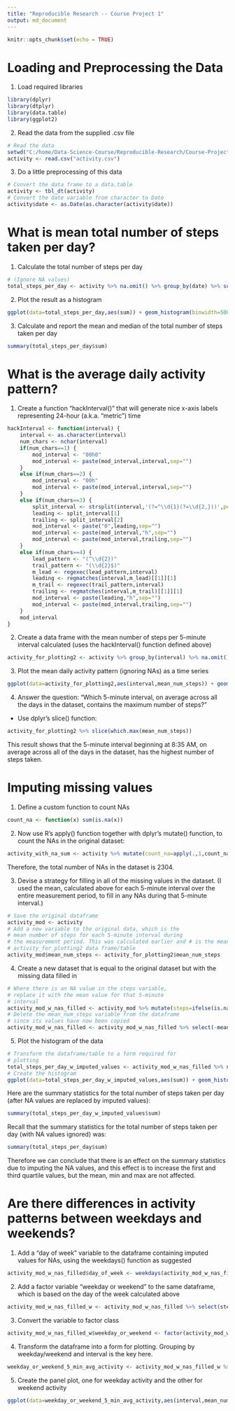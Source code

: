 ```yaml
---
title: "Reproducible Research -- Course Project 1"
output: md_document
---
```


```r
knitr::opts_chunk$set(echo = TRUE)
```

# Loading and Preprocessing the Data
1. Load required libraries
```r
library(dplyr)
library(dtplyr)
library(data.table)
library(ggplot2)
```

2. Read the data from the supplied .csv file
```r
# Read the data
setwd("C:/home/Data-Science-Course/Reproducible-Research/Course-Project-1")
activity <- read.csv("activity.csv")
```
3. Do a little preprocessing of this data
```r
# Convert the data frame to a data.table
activity <- tbl_dt(activity)
# Convert the date variable from character to Date
activity$date <- as.Date(as.character(activity$date))
```
# What is mean total number of steps taken per day?
1. Calculate the total number of steps per day
```r
# (Ignore NA values)
total_steps_per_day <- activity %>% na.omit() %>% group_by(date) %>% summarise(.,sum=sum(steps))
```
2. Plot the result as a histogram
```r
ggplot(data=total_steps_per_day,aes(sum)) + geom_histogram(binwidth=500,col="blue",fill="green") + scale_x_continuous(breaks=seq(0,max(total_steps_per_day$sum),by=2500)) + labs(title="Histogram of Total Number of Steps Per Day",x="Total Steps Per Day")
```

3. Calculate and report the mean and median of the total number of steps taken per day
```r
summary(total_steps_per_day$sum)
```

# What is the average daily activity pattern?
1. Create a function "hackInterval()" that will generate nice x-axis labels representing 24-hour (a.k.a. "metric") time
```r
hackInterval <- function(interval) {
    interval <- as.character(interval)
    num_chars <- nchar(interval)
    if(num_chars==1) {
        mod_interval <- "00h0"
        mod_interval <- paste(mod_interval,interval,sep="")
    }
    else if(num_chars==2) {
        mod_interval <- "00h"
        mod_interval <- paste(mod_interval,interval,sep="")
    }
    else if(num_chars==3) {
        split_interval <- strsplit(interval,'(?=^\\d{1}(?=\\d{2,}))',perl=T)[[1]]
        leading <- split_interval[1]
        trailing <- split_interval[2]
        mod_interval <- paste("0",leading,sep="")
        mod_interval <- paste(mod_interval,"h",sep="")
        mod_interval <- paste(mod_interval,trailing,sep="")
    }
    else if(num_chars==4) {
        lead_pattern <- "(^\\d{2})"
        trail_pattern <- "(\\d{2}$)"
        m_lead <- regexec(lead_pattern,interval)
        leading <- regmatches(interval,m_lead)[[1]][1]
        m_trail <- regexec(trail_pattern,interval)
        trailing <- regmatches(interval,m_trail)[[1]][1]
        mod_interval <- paste(leading,"h",sep="")
        mod_interval <- paste(mod_interval,trailing,sep="")
    }
    mod_interval
}
```
2. Create a data frame with the mean number of steps per 5-minute interval calculated (uses the hackInterval() function defined above)
```r
activity_for_plotting2 <- activity %>% group_by(interval) %>% na.omit() %>% select(steps,date,interval) %>% summarise(mean_num_steps=mean(steps)) %>% rowwise() %>% mutate(mod_interval=hackInterval(interval))
```
3. Plot the mean daily activity pattern (ignoring NAs) as a time series
```r
ggplot(data=activity_for_plotting2,aes(interval,mean_num_steps)) + geom_line(color="darkgreen",size=1) + xlab("5-min Intervals Starting at Midnight") + ylab("Mean Number of Steps During Interval") + scale_x_continuous(breaks=activity_for_plotting2$interval[seq(1,length(activity_for_plotting2$interval),12)],labels=activity_for_plotting2$mod_interval[seq(1,length(activity_for_plotting2$mod_interval),12)]) + theme(axis.text.x = element_text(angle = 90, hjust = 1)) + ggtitle("Average Daily Activity Pattern")
```

4. Answer the question: "Which 5-minute interval, on average across all the days in the dataset, contains the maximum number of steps?"
- Use dplyr's slice() function:
```r
activity_for_plotting2 %>% slice(which.max(mean_num_steps))
```

This result shows that the 5-minute interval beginning at 8:35 AM, on average across all of the days in the dataset, has the highest number of steps taken.

# Imputing missing values
1. Define a custom function to count NAs
```r
count_na <- function(x) sum(is.na(x))
```

2. Now use R's apply() function together with dplyr's mutate() function, to count the NAs in the original dataset:
```r
activity_with_na_sum <- activity %>% mutate(count_na=apply(.,1,count_na)) %>% summarise(.,total_num_NAs=sum(count_na))
```

Therefore, the total number of NAs in the dataset is 2304.

3. Devise a strategy for filling in all of the missing values in the dataset. (I used the mean, calculated above for each 5-minute interval over the entire measurement period, to fill in any NAs during that 5-minute interval.)
```r
# Save the original dataframe
activity_mod <- activity
# Add a new variable to the original data, which is the
# mean number of steps for each 5-minute interval during
# the measurement period. This was calculated earlier and # is the mean_num_steps variable in the 
# activity_for_plotting2 data frame/table
activity_mod$mean_num_steps <- activity_for_plotting2$mean_num_steps
```

4. Create a new dataset that is equal to the original dataset but with the missing data filled in
```r
# Where there is an NA value in the steps variable,
# replace it with the mean value for that 5-minute
# interval 
activity_mod_w_nas_filled <- activity_mod %>% mutate(steps=ifelse(is.na(steps),mean_num_steps,steps))
# Delete the mean_num_steps variable from the dataframe
# since its values have now been copied
activity_mod_w_nas_filled <- activity_mod_w_nas_filled %>% select(-mean_num_steps)
```
5. Plot the histogram of the data
```r
# Transform the dataframe/table to a form required for
# plotting
total_steps_per_day_w_imputed_values <- activity_mod_w_nas_filled %>% na.omit() %>% group_by(date) %>% summarise(sum=sum(steps))
# Create the histogram
ggplot(data=total_steps_per_day_w_imputed_values,aes(sum)) + geom_histogram(binwidth=500,col="blue",fill="green") + scale_x_continuous(breaks=seq(0,max(total_steps_per_day_w_imputed_values$sum),by=2500)) + labs(title="Histogram of Total Number of Steps Per Day (with imputed values)",x="Total Steps Per Day")
```

Here are the summary statistics for the total number of steps taken per day (after NA values are replaced by imputed values):
```r
summary(total_steps_per_day_w_imputed_values$sum)
```

Recall that the summary statistics for the total number of steps taken per day (with NA values ignored) was:
```r
summary(total_steps_per_day$sum)
```

Therefore we can conclude that there is an effect on the summary statistics due to imputing the NA values, and this effect is to increase the first and third quartile values, but the mean, min and max are not affected.

# Are there differences in activity patterns between weekdays and weekends?
1. Add a "day of week" variable to the dataframe containing imputed values for NAs, using the weekdays() function as suggested
```r
activity_mod_w_nas_filled$day_of_week <- weekdays(activity_mod_w_nas_filled$date,abbr=T)

```
2. Add a factor variable "weekday or weekend" to the same dataframe, which is based on the day of the week calculated above
```r
activity_mod_w_nas_filled_w <- activity_mod_w_nas_filled %>% select(steps,date,interval,day_of_week) %>% mutate(weekday_or_weekend=ifelse(grepl("S(at|un)",day_of_week),"Weekend","Weekday"))
```

3. Convert the variable to factor class
```r
activity_mod_w_nas_filled_w$weekday_or_weekend <- factor(activity_mod_w_nas_filled_w$weekday_or_weekend)
```

4. Transform the dataframe into a form for plotting. Grouping by weekday/weekend and interval is the key here.
```r
weekday_or_weekend_5_min_avg_activity <- activity_mod_w_nas_filled_w %>% group_by(weekday_or_weekend,interval) %>% na.omit() %>% select(steps,date,interval) %>% summarise(mean_num_steps=mean(steps)) %>% rowwise() %>% mutate(mod_interval=hackInterval(interval))
```

5. Create the panel plot, one for weekday activity and the other for weekend activity
```r
ggplot(data=weekday_or_weekend_5_min_avg_activity,aes(interval,mean_num_steps)) + geom_line(color="darkblue",size=1) + xlab("5-min Intervals Starting at Midnight") + facet_grid(. ~ weekday_or_weekend) + ylab("Mean Number of Steps During Interval") + scale_x_continuous(breaks=activity_for_plotting2$interval[seq(1,length(activity_for_plotting2$interval),12)],labels=activity_for_plotting2$mod_interval[seq(1,length(activity_for_plotting2$mod_interval),12)]) + theme(axis.text.x = element_text(angle = 90, hjust = 1)) + ggtitle("Average Daily Activity Pattern")
```
